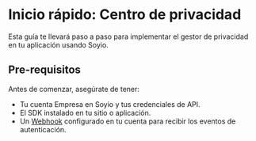 # Inicio rápido: Centro de privacidad

Esta guía te llevará paso a paso para implementar el gestor de privacidad en tu aplicación usando Soyio.

## Pre-requisitos

Antes de comenzar, asegúrate de tener:

- Tu cuenta Empresa en Soyio y tus credenciales de API.
- El SDK instalado en tu sitio o aplicación.
- Un [Webhook](../../api/webhooks.md) configurado en tu cuenta para recibir los eventos de autenticación.